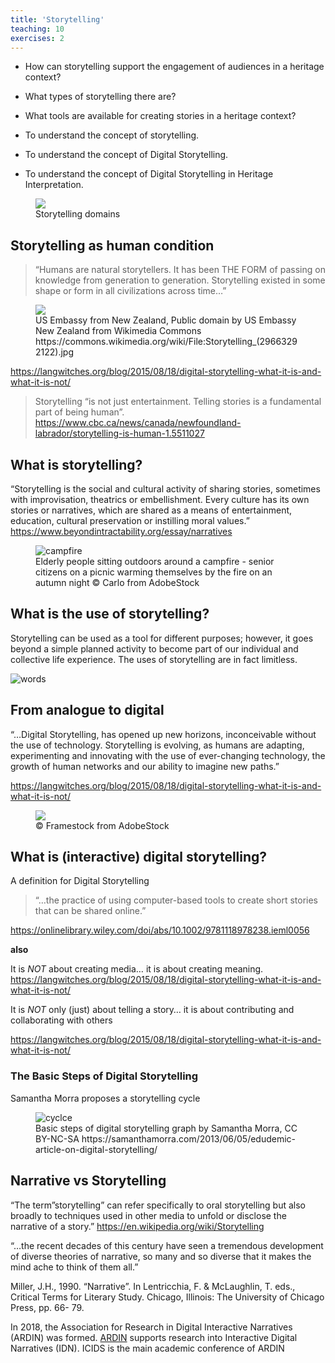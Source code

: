 ```yaml
---
title: 'Storytelling'
teaching: 10
exercises: 2
---
```

:::::::::::::::::::::::::::::::::::::: questions 

- How can storytelling support the engagement of audiences in a heritage context?

- What types of storytelling there are?

- What tools are available for creating stories in a heritage context?

::::::::::::::::::::::::::::::::::::::::::::::::
::::::::::::::::::::::::::::::::::::: objectives
- To understand the concept of storytelling.

- To understand the concept of Digital Storytelling.

- To understand the concept of Digital Storytelling in Heritage Interpretation.
:::::::::::::

![Storytelling domains](fig/Fig_01_self_produced_graph.png){alt=''}

## Storytelling as human condition
> "Humans are natural storytellers. It has been THE FORM of passing on knowledge from generation to generation. Storytelling existed in some shape or form in all civilizations across time..."

![US Embassy from New Zealand, Public domain by US Embassy New Zealand from Wikimedia Commons https://commons.wikimedia.org/wiki/File:Storytelling_(29663292122).jpg ](fig/Fig_02_Storytelling_(29663292122).jpg){alt=''}


[https://langwitches.org/blog/2015/08/18/digital-storytelling-what-it-is-and-what-it-is-not/](https://langwitches.org/blog/2015/08/18/digital-storytelling-what-it-is-and-what-it-is-not/)

>Storytelling "is not just entertainment. Telling stories is a fundamental part of being human".
[https://www.cbc.ca/news/canada/newfoundland-labrador/storytelling-is-human-1.5511027](https://www.cbc.ca/news/canada/newfoundland-labrador/storytelling-is-human-1.5511027 ) 


## What is storytelling?

"Storytelling is the social and cultural activity of sharing stories, sometimes with improvisation, theatrics or embellishment.
Every culture has its own stories or narratives, which are shared as a means of entertainment, education, cultural preservation or instilling moral values."
[https://www.beyondintractability.org/essay/narratives](https://www.beyondintractability.org/essay/narratives) 

![Elderly people sitting outdoors around a campfire - senior citizens on a picnic warming themselves by the fire on an autumn night &copy; Carlo from AdobeStock](fig/Fig_04_AdobeStock_461032749.jpeg){alt='campfire'}

## What is the use of storytelling?

Storytelling can be used as a tool for different purposes; however, it goes beyond a simple planned activity to become part of our individual and collective life experience. The uses of storytelling are in fact limitless. 

![](fig/Fig_05_wordcloud.PNG){alt='words'}


## From analogue to digital

"...Digital Storytelling, has opened up new horizons, inconceivable without the use of technology. Storytelling is evolving, as humans are adapting, experimenting and innovating with the use of ever-changing technology, the growth of human networks and our ability to imagine new paths."

[https://langwitches.org/blog/2015/08/18/digital-storytelling-what-it-is-and-what-it-is-not/](https://langwitches.org/blog/2015/08/18/digital-storytelling-what-it-is-and-what-it-is-not/)
 
![&copy; Framestock from AdobeStock](fig/FIg_06_AdobeStock_535693047.jpeg){alt=''}

## What is (interactive) digital storytelling?

A definition for Digital Storytelling

> "...the practice of using computer-based tools to create short stories that can be shared online."

[https://onlinelibrary.wiley.com/doi/abs/10.1002/9781118978238.ieml0056](https://onlinelibrary.wiley.com/doi/abs/10.1002/9781118978238.ieml0056)

**also**

It is *NOT* about creating media... it is about creating meaning.
[https://langwitches.org/blog/2015/08/18/digital-storytelling-what-it-is-and-what-it-is-not/](https://langwitches.org/blog/2015/08/18/digital-storytelling-what-it-is-and-what-it-is-not/)

It is *NOT* only (just) about telling a story... it is about contributing and collaborating with others

[https://langwitches.org/blog/2015/08/18/digital-storytelling-what-it-is-and-what-it-is-not/](https://langwitches.org/blog/2015/08/18/digital-storytelling-what-it-is-and-what-it-is-not/)

### The Basic Steps of Digital Storytelling 

Samantha Morra proposes a storytelling cycle

![Basic steps of digital storytelling graph by Samantha Morra, CC BY-NC-SA https://samanthamorra.com/2013/06/05/edudemic-article-on-digital-storytelling/  ](fig/Fig_07_DigstoryProcess.png){alt='cyclce'}


## Narrative vs Storytelling
"The term "storytelling" can refer specifically to oral storytelling but also broadly to techniques used in other media to unfold or disclose the narrative of a story."
[https://en.wikipedia.org/wiki/Storytelling](https://en.wikipedia.org/wiki/Storytelling) 

"...the recent decades of this century have seen a tremendous development of diverse theories of narrative, so many and so diverse that it makes the mind ache to think of them all."

Miller, J.H., 1990. "Narrative". In Lentricchia, F. & McLaughlin, T. eds., Critical Terms for Literary Study. Chicago, Illinois: The University of Chicago Press, pp. 66- 79.

In 2018, the Association for Research in Digital Interactive Narratives (ARDIN) was formed. [ARDIN](https://ardin.online/) supports research into Interactive Digital Narratives (IDN). ICIDS is the main academic conference of ARDIN

